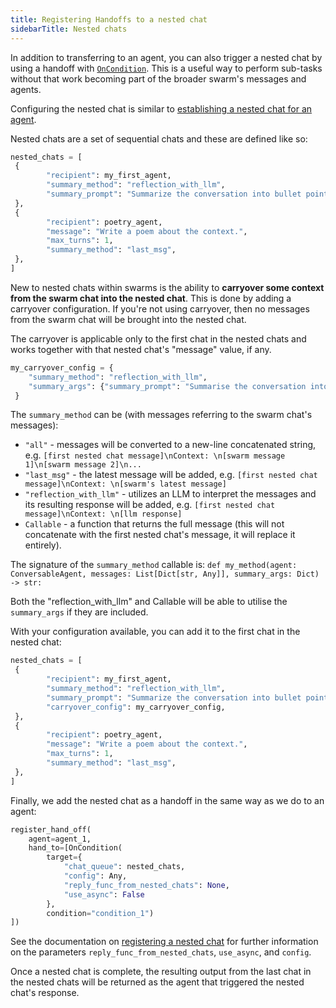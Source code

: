 ```yaml
---
title: Registering Handoffs to a nested chat
sidebarTitle: Nested chats
---
```


In addition to transferring to an agent, you can also trigger a nested chat by using a handoff with [`OnCondition`](/docs/api-reference/autogen/OnCondition). This is a useful way to perform sub-tasks without that work becoming part of the broader swarm's messages and agents.

Configuring the nested chat is similar to [establishing a nested chat for an agent](/docs/user-guide/advanced-concepts/conversation-patterns-deep-dive#nested-chats).

Nested chats are a set of sequential chats and these are defined like so:
```python
nested_chats = [
 {
        "recipient": my_first_agent,
        "summary_method": "reflection_with_llm",
        "summary_prompt": "Summarize the conversation into bullet points.",
 },
 {
        "recipient": poetry_agent,
        "message": "Write a poem about the context.",
        "max_turns": 1,
        "summary_method": "last_msg",
 },
]
```

New to nested chats within swarms is the ability to **carryover some context from the swarm chat into the nested chat**. This is done by adding a carryover configuration. If you're not using carryover, then no messages from the swarm chat will be brought into the nested chat.

The carryover is applicable only to the first chat in the nested chats and works together with that nested chat's "message" value, if any.

```python
my_carryover_config = {
    "summary_method": "reflection_with_llm",
    "summary_args": {"summary_prompt": "Summarise the conversation into bullet points."}
 }
```

The `summary_method` can be (with messages referring to the swarm chat's messages):

- `"all"` - messages will be converted to a new-line concatenated string, e.g. `[first nested chat message]\nContext: \n[swarm message 1]\n[swarm message 2]\n...`
- `"last_msg"` - the latest message will be added, e.g. `[first nested chat message]\nContext: \n[swarm's latest message]`
- `"reflection_with_llm"` - utilizes an LLM to interpret the messages and its resulting response will be added, e.g. `[first nested chat message]\nContext: \n[llm response]`
- `Callable` - a function that returns the full message (this will not concatenate with the first nested chat's message, it will replace it entirely).

The signature of the `summary_method` callable is:
`def my_method(agent: ConversableAgent, messages: List[Dict[str, Any]], summary_args: Dict) -> str:`

Both the "reflection_with_llm" and Callable will be able to utilise the `summary_args` if they are included.

With your configuration available, you can add it to the first chat in the nested chat:
```python
nested_chats = [
 {
        "recipient": my_first_agent,
        "summary_method": "reflection_with_llm",
        "summary_prompt": "Summarize the conversation into bullet points.",
        "carryover_config": my_carryover_config,
 },
 {
        "recipient": poetry_agent,
        "message": "Write a poem about the context.",
        "max_turns": 1,
        "summary_method": "last_msg",
 },
]
```

Finally, we add the nested chat as a handoff in the same way as we do to an agent:

```python
register_hand_off(
    agent=agent_1,
    hand_to=[OnCondition(
        target={
            "chat_queue": nested_chats,
            "config": Any,
            "reply_func_from_nested_chats": None,
            "use_async": False
        },
        condition="condition_1")
])
```

See the documentation on [registering a nested chat](/docs/api-reference/autogen/ConversableAgent#register-nested-chats) for further information on the parameters `reply_func_from_nested_chats`, `use_async`, and `config`.

Once a nested chat is complete, the resulting output from the last chat in the nested chats will be returned as the agent that triggered the nested chat's response.

